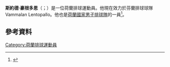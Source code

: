 '''斯約德·豪根多恩'''（{{lang-nl|Sjoerd Hoogendoorn}}；{{bd|1991年|2月17日}}）是一位荷蘭排球運動員。他現在效力於芬蘭排球球隊Vammalan Lentopallo。他也是[[荷蘭國家男子排球隊|荷蘭國家男子排球隊]]的一員<ref>{{Cite web |url=http://www.fivb.org/EN/Volleyball/Competitions/Junior/Men/2011/viewPressRelease.asp?No=25843&Language=en |title=存档副本 |accessdate=2015-07-17 |archive-date=2015-09-24 |archive-url=https://web.archive.org/web/20150924083902/http://www.fivb.org/EN/Volleyball/Competitions/Junior/Men/2011/viewPressRelease.asp?No=25843&Language=en |dead-url=no }}</ref>。
==參考資料==
{{reflist}}
[[Category:荷蘭排球運動員|Category:荷蘭排球運動員]]